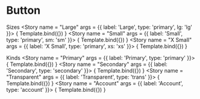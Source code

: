 

<Meta title="Components/Buttons/Button" component={Button} />


# Button
Sizes
<Canvas>
    <Story
    name = "Large"
    args = {{
        label: 'Large',
        type: 'primary',
        lg: 'lg'
    }}>
        { Template.bind({}) }
    </Story>
    <Story
    name = "Small"
    args = {{
        label: 'Small',
        type: 'primary',
        sm: 'sm'
    }}>
        { Template.bind({}) }
    </Story>
    <Story
    name = "X Small"
    args = {{
        label: 'X Small',
        type: 'primary',
        xs: 'xs'
    }}>
        { Template.bind({}) }
    </Story>
</Canvas>

Kinds
<Canvas>
    <Story
    name = "Primary"
    args = {{
        label: 'Primary',
        type: 'primary'
    }}>
        { Template.bind({}) }
    </Story>
    <Story
    name = "Secondary"
    args = {{
        label: 'Secondary',
        type: 'secondary'
    }}>
        { Template.bind({}) }
    </Story>
    <Story
    name = "Transparent"
    args = {{
        label: 'Transparent',
        type: 'trans'
    }}>
        { Template.bind({}) }
    </Story>
    <Story
    name = "Account"
    args = {{
        label: 'Account',
        type: 'account'
    }}>
        { Template.bind({}) }
    </Story>
</Canvas>